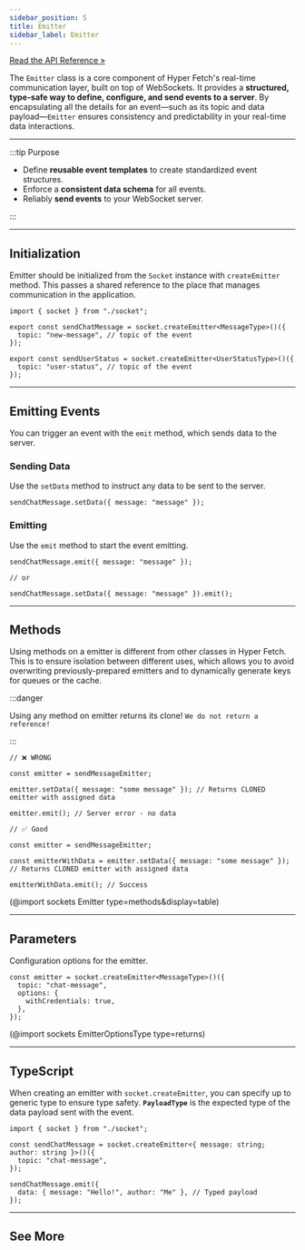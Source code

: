 ```yaml
---
sidebar_position: 5
title: Emitter
sidebar_label: Emitter
---
```


[Read the API Reference »](/docs/api/sockets/Classes/Emitter.mdx)

The `Emitter` class is a core component of Hyper Fetch's real-time communication layer, built on top of WebSockets. It
provides a **structured, type-safe way to define, configure, and send events to a server**. By encapsulating all the
details for an event—such as its topic and data payload—`Emitter` ensures consistency and predictability in your
real-time data interactions.

---

:::tip Purpose

- Define **reusable event templates** to create standardized event structures.
- Enforce a **consistent data schema** for all events.
- Reliably **send events** to your WebSocket server.

:::

---

## Initialization

Emitter should be initialized from the `Socket` instance with `createEmitter` method. This passes a shared reference to
the place that manages communication in the application.

```tsx title="Example of Emitter initialization"
import { socket } from "./socket";

export const sendChatMessage = socket.createEmitter<MessageType>()({
  topic: "new-message", // topic of the event
});

export const sendUserStatus = socket.createEmitter<UserStatusType>()({
  topic: "user-status", // topic of the event
});
```

---

## Emitting Events

You can trigger an event with the `emit` method, which sends data to the server.

### Sending Data

Use the `setData` method to instruct any data to be sent to the server.

```tsx
sendChatMessage.setData({ message: "message" });
```

### Emitting

Use the `emit` method to start the event emitting.

```tsx
sendChatMessage.emit({ message: "message" });

// or

sendChatMessage.setData({ message: "message" }).emit();
```

<LinkCard
  type="guides"
  title="Emitting Events"
  description="Learn the basics of emitting events to your server."
  to="/docs/guides/sockets/emitting"
/>

---

## Methods

Using methods on a emitter is different from other classes in Hyper Fetch. This is to ensure isolation between different
uses, which allows you to avoid overwriting previously-prepared emitters and to dynamically generate keys for queues or
the cache.

:::danger

Using any method on emitter returns its clone! `We do not return a reference!`

:::

```tsx
// ❌ WRONG

const emitter = sendMessageEmitter;

emitter.setData({ message: "some message" }); // Returns CLONED emitter with assigned data

emitter.emit(); // Server error - no data
```

```tsx
// ✅ Good

const emitter = sendMessageEmitter;

const emitterWithData = emitter.setData({ message: "some message" }); // Returns CLONED emitter with assigned data

emitterWithData.emit(); // Success
```

<ShowMore>

(@import sockets Emitter type=methods&display=table)

</ShowMore>

<LinkCard
  type="api"
  title="Detailed Emitter API Methods"
  description="Explore all available methods, their parameters, and return values for the Emitter class."
  to="/docs/api/sockets/Classes/Emitter#methods"
/>

---

## Parameters

Configuration options for the emitter.

```tsx
const emitter = socket.createEmitter<MessageType>()({
  topic: "chat-message",
  options: {
    withCredentials: true,
  },
});
```

(@import sockets EmitterOptionsType type=returns)

---

## TypeScript

When creating an emitter with `socket.createEmitter`, you can specify up to generic type to ensure type safety.
**`PayloadType`** is the expected type of the data payload sent with the event.

```tsx
import { socket } from "./socket";

const sendChatMessage = socket.createEmitter<{ message: string; author: string }>()({
  topic: "chat-message",
});

sendChatMessage.emit({
  data: { message: "Hello!", author: "Me" }, // Typed payload
});
```

---

## See More

<LinkCard
  type="docs"
  title="Socket"
  description="Learn more about the Socket class and its configuration options."
  to="/docs/sockets/socket"
/>

<LinkCard
  type="docs"
  title="Listener"
  description="Learn more about the Listener class and its configuration options."
  to="/docs/sockets/listener"
/>

